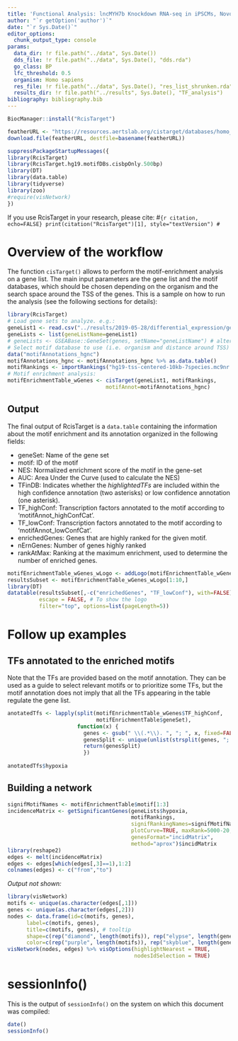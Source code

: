 ```yaml
---
title: 'Functional Analysis: lncMYH7b Knockdown RNA-seq in iPSCMs, Novogene'
author: "`r getOption('author')`"
date: "`r Sys.Date()`"
editor_options:
  chunk_output_type: console
params:
  data_dir: !r file.path("../data", Sys.Date())
  dds_file: !r file.path("../data", Sys.Date(), "dds.rda")
  go_class: BP
  lfc_threshold: 0.5
  organism: Homo sapiens
  res_file: !r file.path("../data", Sys.Date(), "res_list_shrunken.rda")
  results_dir: !r file.path("../results", Sys.Date(), "TF_analysis")
bibliography: bibliography.bib
---
```

```r
BiocManager::install("RcisTarget")

featherURL <- "https://resources.aertslab.org/cistarget/databases/homo_sapiens/hg19/refseq_r45/mc9nr/gene_based/hg19-tss-centered-10kb-7species.mc9nr.feather" 
download.file(featherURL, destfile=basename(featherURL))

suppressPackageStartupMessages({
library(RcisTarget)
library(RcisTarget.hg19.motifDBs.cisbpOnly.500bp) 
library(DT)
library(data.table)
library(tidyverse)
library(zoo)
#require(visNetwork)
})
```

If you use RcisTarget in your research, please cite: 
#```{r citation, echo=FALSE}
print(citation("RcisTarget")[1], style="textVersion")
#```

# Overview of the workflow
The function `cisTarget()` allows to perform the motif-enrichment analysis on a gene list. The main input parameters are the gene list and the motif databases, which should be chosen depending on the organism and the search space around the TSS of the genes.
This is a sample on how to run the analysis (see the following sections for details):
```r
library(RcisTarget)
# Load gene sets to analyze. e.g.:
geneList1 <- read.csv("../results/2019-05-28/differential_expression/geneID_down.csv", header = TRUE)
geneLists <- list(geneListName=geneList1)
# geneLists <- GSEABase::GeneSet(genes, setName="geneListName") # alternative
# Select motif database to use (i.e. organism and distance around TSS)
data("motifAnnotations_hgnc")
motifAnnotations_hgnc <- motifAnnotations_hgnc %>% as.data.table()
motifRankings <- importRankings("hg19-tss-centered-10kb-7species.mc9nr.feather")
# Motif enrichment analysis:
motifEnrichmentTable_wGenes <- cisTarget(geneList1, motifRankings,
                               motifAnnot=motifAnnotations_hgnc)

```



## Output

The final output of RcisTarget is a `data.table` containing the information about the motif enrichment and its annotation organized in the following fields:

* geneSet: Name of the gene set
* motif: ID of the motif
* NES: Normalized enrichment score of the motif in the gene-set
* AUC: Area Under the Curve (used to calculate the NES)
* TFinDB: Indicates whether the *highlightedTFs* are included within the high confidence annotation (two asterisks) or low confidence annotation (one asterisk).
* TF_highConf: Transcription factors annotated to the motif according to 'motifAnnot_highConfCat'.
* TF_lowConf: Transcription factors annotated to the motif according to 'motifAnnot_lowConfCat'.
* enrichedGenes: Genes that are highly ranked for the given motif. 
* nErnGenes: Number of genes highly ranked
* rankAtMax: Ranking at the maximum enrichment, used to determine the number of enriched genes.


```r
motifEnrichmentTable_wGenes_wLogo <- addLogo(motifEnrichmentTable_wGenes)
resultsSubset <- motifEnrichmentTable_wGenes_wLogo[1:10,]
library(DT)
datatable(resultsSubset[,-c("enrichedGenes", "TF_lowConf"), with=FALSE], 
          escape = FALSE, # To show the logo
          filter="top", options=list(pageLength=5))
```


# Follow up examples

## TFs annotated to the enriched motifs
Note that the TFs are provided based on the motif annotation. They can be used as a guide to select relevant motifs or to prioritize some TFs, but the motif annotation does not imply that all the TFs appearing in the table regulate the gene list.

```r
anotatedTfs <- lapply(split(motifEnrichmentTable_wGenes$TF_highConf,
                            motifEnrichmentTable$geneSet),
                      function(x) {
                        genes <- gsub(" \\(.*\\). ", "; ", x, fixed=FALSE)
                        genesSplit <- unique(unlist(strsplit(genes, "; ")))
                        return(genesSplit)
                        })
                      
anotatedTfs$hypoxia
```

## Building a network

```r
signifMotifNames <- motifEnrichmentTable$motif[1:3]
incidenceMatrix <- getSignificantGenes(geneLists$hypoxia, 
                                       motifRankings,
                                       signifRankingNames=signifMotifNames,
                                       plotCurve=TRUE, maxRank=5000-20, 
                                       genesFormat="incidMatrix",
                                       method="aprox")$incidMatrix
library(reshape2)
edges <- melt(incidenceMatrix)
edges <- edges[which(edges[,3]==1),1:2]
colnames(edges) <- c("from","to")
```

*Output not shown:*
```r
library(visNetwork)
motifs <- unique(as.character(edges[,1]))
genes <- unique(as.character(edges[,2]))
nodes <- data.frame(id=c(motifs, genes),   
      label=c(motifs, genes),    
      title=c(motifs, genes), # tooltip 
      shape=c(rep("diamond", length(motifs)), rep("elypse", length(genes))),
      color=c(rep("purple", length(motifs)), rep("skyblue", length(genes))))
visNetwork(nodes, edges) %>% visOptions(highlightNearest = TRUE, 
                                        nodesIdSelection = TRUE)
```


# sessionInfo()
This is the output of `sessionInfo()` on the system on which this document was compiled:
```r
date()
sessionInfo()
```

